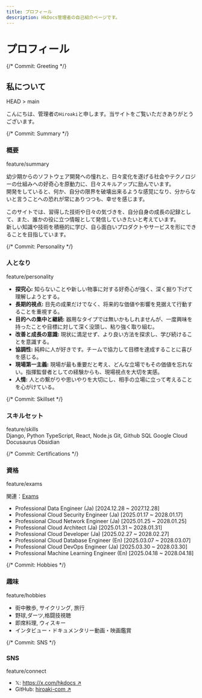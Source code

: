 ```yaml
---
title: プロフィール
description: HkDocs管理者の自己紹介ページです。
---
```



# プロフィール

<div className="git-log-profile">

  {/* Commit: Greeting */}
  <div className="log-entry">
    <div className="graph"></div>
    <div className="message">
      <div className="commit-header">
        <h2 className="commit-title">私について</h2>
        <span className="ref-tag head">HEAD > main</span>
      </div>
      <div className="commit-body">
        <p>こんにちは、管理者の<code>Hiroaki</code>と申します。当サイトをご覧いただきありがとうございます。</p>
      </div>
    </div>
  </div>

  {/* Commit: Summary */}
  <div className="log-entry">
    <div className="graph"></div>
    <div className="message">
      <div className="commit-header">
        <h3 className="commit-title">概要</h3>
        <span className="ref-tag branch">feature/summary</span>
      </div>
      <div className="commit-body">
        <p>
          幼少期からのソフトウェア開発への憧れと、日々変化を遂げる社会やテクノロジーの仕組みへの好奇心を原動力に、日々スキルアップに励んでいます。<br />
          開発をしていると、何か、自分の限界を破壊出来るような感覚になり、分からないと言うことへの恐れが常にありつつも、幸せを感じます。
        </p>
        <p>
          このサイトでは、習得した技術や日々の気づきを、自分自身の成長の記録として、また、誰かの役に立つ情報として発信していきたいと考えています。<br />
          新しい知識や技術を積極的に学び、自ら面白いプロダクトやサービスを形にできることを目指しています。
        </p>
      </div>
    </div>
  </div>

  {/* Commit: Personality */}
  <div className="log-entry">
    <div className="graph"></div>
    <div className="message">
      <div className="commit-header">
        <h3 className="commit-title">人となり</h3>
        <span className="ref-tag branch">feature/personality</span>
      </div>
      <div className="commit-body">
        <ul className="log-list">
          <li><b>探究心:</b> 知らないことや新しい物事に対する好奇心が強く、深く掘り下げて理解しようとする。</li>
          <li><b>長期的視点:</b> 目先の成果だけでなく、将来的な価値や影響を見据えて行動することを重視する。</li>
          <li><b>目的への集中と継続:</b> 器用なタイプでは無いかもしれませんが、一度興味を持ったことや目標に対して深く没頭し、粘り強く取り組む。</li>
          <li><b>改善と成長の意識:</b> 現状に満足せず、より良い方法を探求し、学び続けることを意識する。</li>
          <li><b>協調性:</b> 純粋に人が好きです。チームで協力して目標を達成することに喜びを感じる。</li>
          <li><b>現場第一主義:</b> 現場が最も重要だと考え、どんな立場でもその価値を忘れない。指揮監督者としての経験からも、現場視点を大切を実感。</li>
          <li><b>人情:</b> 人との繋がりや思いやりを大切にし、相手の立場に立って考えることを心がけている。</li>
        </ul>
      </div>
    </div>
  </div>

  {/* Commit: Skillset */}
  <div className="log-entry">
    <div className="graph"></div>
    <div className="message">
      <div className="commit-header">
        <h3 className="commit-title">スキルセット</h3>
        <span className="ref-tag branch">feature/skills</span>
      </div>
      <div className="commit-body">
        <div className="skill-tags-container">
          <span className="skill-tag">Django, Python</span>
          <span className="skill-tag">TypeScript, React, Node.js</span>
          <span className="skill-tag">Git, Github</span>
          <span className="skill-tag">SQL</span>
          <span className="skill-tag">Google Cloud</span>
          <span className="skill-tag">Docusaurus</span>
          <span className="skill-tag">Obsidian</span>
        </div>
      </div>
    </div>
  </div>

  {/* Commit: Certifications */}
  <div className="log-entry">
    <div className="graph"></div>
    <div className="message">
      <div className="commit-header">
        <h3 className="commit-title">資格</h3>
        <span className="ref-tag branch">feature/exams</span>
      </div>
      <div className="commit-body">
        <p style={{marginBottom: "12px"}}>関連：<a href="/docs/category/exams">Exams</a></p>
        <ul className="log-list">
          <li>Professional Data Engineer (Ja) <span className="commit-date">[2024.12.28 ~ 2027.12.28]</span></li>
          <li>Professional Cloud Security Engineer (Ja) <span className="commit-date">[2025.01.17 ~ 2028.01.17]</span></li>
          <li>Professional Cloud Network Engineer (Ja) <span className="commit-date">[2025.01.25 ~ 2028.01.25]</span></li>
          <li>Professional Cloud Architect (Ja) <span className="commit-date">[2025.01.31 ~ 2028.01.31]</span></li>
          <li>Professional Cloud Developer (Ja) <span className="commit-date">[2025.02.27 ~ 2028.02.27]</span></li>
          <li>Professional Cloud Database Engineer (En) <span className="commit-date">[2025.03.07 ~ 2028.03.07]</span></li>
          <li>Professional Cloud DevOps Engineer (Ja) <span className="commit-date">[2025.03.30 ~ 2028.03.30]</span></li>
          <li>Professional Machine Learning Engineer (En) <span className="commit-date">[2025.04.18 ~ 2028.04.18]</span></li>
        </ul>
      </div>
    </div>
  </div>

  {/* Commit: Hobbies */}
  <div className="log-entry">
    <div className="graph"></div>
    <div className="message">
      <div className="commit-header">
        <h3 className="commit-title">趣味</h3>
        <span className="ref-tag branch">feature/hobbies</span>
      </div>
      <div className="commit-body">
        <ul className="log-list">
            <li>街中散歩, サイクリング, 旅行</li>
            <li>野球,ダーツ,格闘技視聴</li>
            <li>即席料理, ウィスキー</li>
            <li>インタビュー・ドキュメンタリー動画・映画鑑賞</li>
        </ul>
      </div>
    </div>
  </div>

  {/* Commit: SNS */}
  <div className="log-entry">
    <div className="graph"></div>
    <div className="message">
      <div className="commit-header">
        <h3 className="commit-title">SNS</h3>
        <span className="ref-tag branch">feature/connect</span>
      </div>
      <div className="commit-body">
        <ul className="log-list">
          <li>𝕏: <a href="https://x.com/hkdocs" target="_blank" rel="noopener noreferrer">https://x.com/hkdocs ↗</a></li>
          <li>GitHub: <a href="https://github.com/hiroaki-com" target="_blank" rel="noopener noreferrer">hiroaki-com ↗</a></li>
        </ul>
      </div>
    </div>
  </div>

</div>
